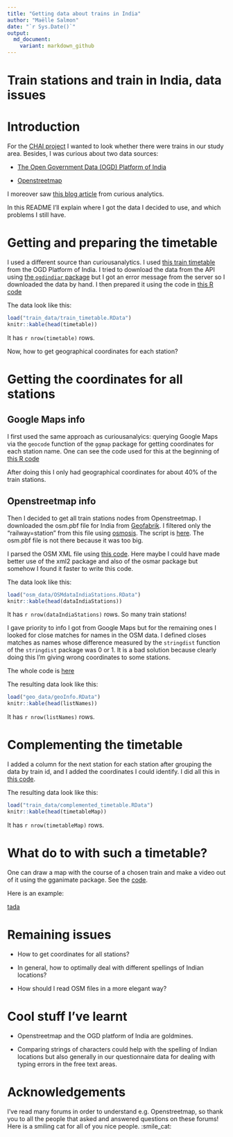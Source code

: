 ```yaml
---
title: "Getting data about trains in India"
author: "Maëlle Salmon"
date: "`r Sys.Date()`"
output:
  md_document:
    variant: markdown_github
---
```

Train stations and train in India, data issues
================================================

# Introduction

For the [CHAI project](http://www.chaiproject.org/) I wanted to look whether there were trains in our study area. Besides, I was curious about two data sources:

* [The Open Government Data (OGD) Platform of India](https://data.gov.in/)

* [Openstreetmap](https://www.openstreetmap.org/)

I moreover saw [this blog article](http://curiousanalytics.blogspot.com.es/2015/04/indian-railways-network-using-r.html) from curious analytics.

In this README I'll explain where I got the data I decided to use, and which problems I still have.

# Getting and preparing the timetable

I used a different source than curiousanalytics. I used [this train timetable](https://data.gov.in/catalog/indian-railways-train-time-table-0) from the OGD Platform of India. I tried to download the data from the API using [the `ogdindiar` package](https://github.com/steadyfish/ogdindiar) but I got an error message from the server so I downloaded the data by hand. I then prepared it using the code in [this R code](R_code/getting_train_timetable.R)

The data look like this:

```r
load("train_data/train_timetable.RData")
knitr::kable(head(timetable))
```

It has `r nrow(timetable)` rows.

Now, how to get geographical coordinates for each station?

# Getting the coordinates for all stations

## Google Maps info 

I first used the same approach as curiousanalyics: querying Google Maps via the `geocode` function of the `ggmap` package for getting coordinates for each station name. One can see the code used for this at the beginning of [this R code](R_code/getting_coordinates.R)

After doing this I only had geographical coordinates for about 40% of the train stations.

## Openstreetmap info

Then I decided to get all train stations nodes from Openstreetmap. I downloaded the osm.pbf file for India from [Geofabrik](http://download.geofabrik.de/asia/india.html). I filtered only the "railway=station" from this file using [osmosis](http://wiki.openstreetmap.org/wiki/Osmosis). The script is [here](osm_data/osmosis_script.txt). The osm.pbf file is not there because it was too big.

I parsed the OSM XML file using [this code](osm_data/reading_osm_file.R). Here maybe I could have made better use of the xml2 package and also of the osmar package but somehow I found it faster to write this code.

The data look like this:

```r
load("osm_data/OSMdataIndiaStations.RData")
knitr::kable(head(dataIndiaStations))
```

It has `r nrow(dataIndiaStations)` rows. So many train stations!

I gave priority to info I got from Google Maps but for the remaining ones I looked for close matches for names in the OSM data. I defined closes matches as names whose difference measured by the `stringdist` function of the `stringdist` package was 0 or 1. It is a bad solution because clearly doing this I'm giving wrong coordinates to some stations. 

The whole code is [here](R_code/getting_coordinates.R)

The resulting data look like this:

```r
load("geo_data/geoInfo.RData")
knitr::kable(head(listNames))
```

It has `r nrow(listNames)` rows.

# Complementing the timetable

I added a column for the next station for each station after grouping the data by train id, and I added the coordinates I could identify. I did all this in [this code](R_code/complementing_timetable.R).

The resulting data look like this:

```r
load("train_data/complemented_timetable.RData")
knitr::kable(head(timetableMap))
```

It has `r nrow(timetableMap)` rows.

# What do to with such a timetable?

One can draw a map with the course of a chosen train and make a video out of it using the gganimate package. See the [code](making_a_video_of_a_train).

Here is an example:

[tada](video/07703mapOne.mp4)

# Remaining issues

* How to get coordinates for all stations?

* In general, how to optimally deal with different spellings of Indian locations?

* How should I read OSM files in a more elegant way? 

# Cool stuff I've learnt

* Openstreetmap and the OGD platform of India are goldmines.

* Comparing strings of characters could help with the spelling of Indian locations but also generally in our questionnaire data for dealing with typing errors in the free text areas.

# Acknowledgements

I've read many forums in order to understand e.g. Openstreetmap, so thank you to all the people that asked and answered questions on these forums! Here is a smiling cat for all of you nice people. :smile_cat: